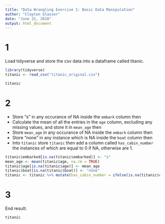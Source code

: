 ```yaml
---
title: "Data Wrangling Exercise 1: Basic Data Manipulation"
author: "Clayton Glasser"
date: "June 21, 2018"
output: html_document
---
```


# 1
Load tidyverse and store the csv data into a dataframe called titanic. 

```r
library(tidyverse)
titanic <- read_csv("titanic_original.csv")

titanic
```

# 2
* Store "s" in any occurance of NA inside the `embark` column then
* Calculate the mean of all the entries in the `age` column, excluding any missing values, and store it in `mean_age` then
* Store `mean_age` in any occurance of NA inside the `embark` column then
* Store "none" in any instance which is NA inside the `boat` column then
* Into `titanic` store `titanic` then add a column called `has_cabin_number` the instances of which are equal to 0 if NA, otherwise are 1. 

```r
titanic$embarked[is.na(titanic$embarked)] <- "s"
mean_age <- mean(titanic$age, na.rm = TRUE)
titanic$age[is.na(titanic$age)] <- mean_age
titanic$boat[is.na(titanic$boat)] <- "none"
titanic <- titanic %>% mutate(has_cabin_number = ifelse(is.na(titanic$cabin), 0, 1))

```

# 3
End result:

```r
titanic
```